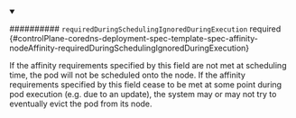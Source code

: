 


<details className="config-field" data-expandable="true" open>
<summary>

########## `requiredDuringSchedulingIgnoredDuringExecution` <span className="config-field-required" data-required="false">required</span> <span className="config-field-type"></span> <span className="config-field-default"></span> <span className="config-field-enum"></span> {#controlPlane-coredns-deployment-spec-template-spec-affinity-nodeAffinity-requiredDuringSchedulingIgnoredDuringExecution}

If the affinity requirements specified by this field are not met at
scheduling time, the pod will not be scheduled onto the node.
If the affinity requirements specified by this field cease to be met
at some point during pod execution (e.g. due to an update), the system
may or may not try to eventually evict the pod from its node.

</summary>

<PartialRequiredduringschedulingignoredduringexecutionreference />


</details>
